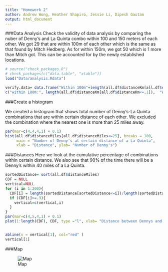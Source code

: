 ```yaml
---
title: "Homework 2"
author: Andrew Wong, Heather Shapiro, Jessie Li, Dipesh Gautam
output: html_document
---
```

###Data Analysis
Check the validity of data analysis by comparing the nuber of Denny's and La Quinta combo within 100 and 150 meters of each other. We got 29 that are within 100m of each other which is the same as that found by Mitch Hedberg. As for within 150m, we got 50 which is 1 more than Mitch got. This can be accounted for by the newly established locations.
```r
# source("check_packages.R")
# check_packages(c("data.table", "xtable"))
load("Data/analysis.Rdata")

verify.data= data.frame("Within 100m"=length(all.df$distanceKm[all.df$distanceKm<=.1]), "Within 150m"=length(all.df$distanceKm[all.df$distanceKm<=.15]))
c("within 100m:", length(all.df$distanceKm[all.df$distanceKm<=.1]),  "Within 150m:", length(all.df$distanceKm[all.df$distanceKm<=.15])) 

```


###Create a histogram

We created a histogram that shows total number of Denny's-La Quinta combinations that are within certain distance of each other. We excluded the combination where the nearest one is more than 25 miles away.
```r

par(mar=c(4,4,4,1) + 0.1)
hist(all.df$distanceMiles[all.df$distanceMiles<=25], breaks = 100,
     main = "Number of Denny's at certain distance of a La Quinta",
     xlab = "Distance", ylab= "Number of Denny's")
```


###Distances
Here we look at the cumulative percentage of combinations within certain distance. We also see that 90% of the time there will be a Denny's within 40 miles of a La Quinta.
```r

sortedDistance= sort(all.df$distanceMiles)
CDF = NULL
vertical=NULL
for (i in 1:200){
  CDF[i] = length(sortedDistance[sortedDistance<=i])/length(sortedDistance)
  if (CDF[i]>=.9){
    vertical=c(vertical,i)
  }
}
par(mar=c(4,5,4,1) + 0.1)
plot(1:length(CDF), CDF, type ="l", xlab= "Distance between Dennys and LQ", ylab="Cumulitive percentage within the distance")


abline(v = vertical[1], col="red" )
vertical[1]

```
###Map

![Map](Data/plot.png)
